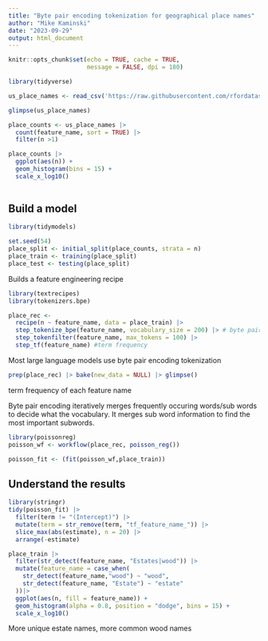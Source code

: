 ```yaml
---
title: "Byte pair encoding tokenization for geographical place names"
author: "Mike Kaminski"
date: "2023-09-29"
output: html_document
---
```


```r
knitr::opts_chunk$set(echo = TRUE, cache = TRUE,
                      message = FALSE, dpi = 180)
```

```r
library(tidyverse)

us_place_names <- read_csv('https://raw.githubusercontent.com/rfordatascience/tidytuesday/master/data/2023/2023-06-27/us_place_names.csv')

glimpse(us_place_names)
```

```r
place_counts <- us_place_names |>
  count(feature_name, sort = TRUE) |>
  filter(n >1)

```

```r
place_counts |>
  ggplot(aes(n)) +
  geom_histogram(bins = 15) +
  scale_x_log10()
  
```

## Build a model
```r
library(tidymodels)

set.seed(54)
place_split <- initial_split(place_counts, strata = n)
place_train <- training(place_split)
place_test <- testing(place_split)
```

Builds a feature engineering recipe
```r
library(textrecipes)
library(tokenizers.bpe)

place_rec <-
  recipe(n ~ feature_name, data = place_train) |>
  step_tokenize_bpe(feature_name, vocabulary_size = 200) |> # byte pair encoding - we need to tune this
  step_tokenfilter(feature_name, max_tokens = 100) |>
  step_tf(feature_name) #term frequency

```

Most large language models use byte pair encoding tokenization

```r
prep(place_rec) |> bake(new_data = NULL) |> glimpse()

```
term frequency of each feature name

Byte pair encoding iteratively merges frequently occuring words/sub words to decide what the vocabulary.  It merges sub word information to find the most important subwords.

```r
library(poissonreg)
poisson_wf <- workflow(place_rec, poisson_reg())

poisson_fit <- (fit(poisson_wf,place_train))
```



## Understand the results
```r
library(stringr)
tidy(poisson_fit) |>
  filter(term != "(Intercept)") |>
  mutate(term = str_remove(term, "tf_feature_name_")) |>
  slice_max(abs(estimate), n = 20) |>
  arrange(-estimate)

```

```r
place_train |>
  filter(str_detect(feature_name, "Estates|wood")) |>
  mutate(feature_name = case_when(
    str_detect(feature_name,"wood") ~ "wood",
    str_detect(feature_name, "Estate") ~ "estate"
  ))|>
  ggplot(aes(n, fill = feature_name)) +
  geom_histogram(alpha = 0.8, position = "dodge", bins = 15) +
  scale_x_log10()

```
More unique estate names, more common wood names
















